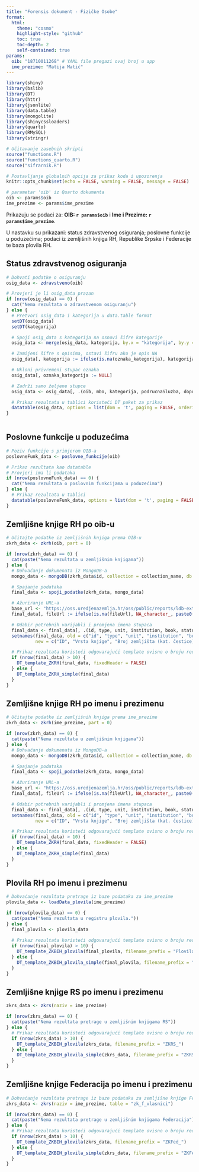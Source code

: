 ```yaml
---
title: "Forensis dokument - Fizičke Osobe"
format: 
  html:
    theme: "cosmo"
    highlight-style: "github"
    toc: true
    toc-depth: 2
    self-contained: true
params:
  oib: "18710011268" # YAML file pregazi ovaj broj u app
  ime_prezime: "Matija Matić"
---
```


```r

library(shiny)
library(bslib)
library(DT)
library(httr)
library(jsonlite)
library(data.table)
library(mongolite)
library(shinycssloaders)
library(quarto)
library(RMySQL)
library(stringr)

# Učitavanje zasebnih skripti
source("functions.R")
source("functions_quarto.R")
source("sifrarnik.R")

# Postavljanje globalnih opcija za prikaz koda i upozorenja
knitr::opts_chunk$set(echo = FALSE, warning = FALSE, message = FALSE)

# parametar 'oib' iz Quarto dokumenta
oib <- params$oib
ime_prezime <- params$ime_prezime
```


Prikazuju se podaci za: **OIB: `r params$oib`** i **Ime i Prezime: `r params$ime_prezime`**.

U nastavku su prikazani: status zdravstvenog osiguranja; poslovne funkcije u poduzećima; podaci iz zemljišnih knjiga RH, Republike Srpske i Federacije te baza plovila RH.

## Status zdravstvenog osiguranja

```r

# Dohvati podatke o osiguranju
osig_data <- zdravstveno(oib)

# Provjeri je li osig_data prazan
if (nrow(osig_data) == 0) {
  cat("Nema rezultata o zdravstvenom osiguranju")
} else {
  # Pretvori osig_data i kategorija u data.table format
  setDT(osig_data)
  setDT(kategorija)

  # Spoji osig_data s kategorija na osnovi šifre kategorije
  osig_data <- merge(osig_data, kategorija, by.x = "kategorija", by.y = "Sifra", all.x = TRUE, sort = FALSE)

  # Zamijeni šifre s opisima, ostavi šifru ako je opis NA
  osig_data[, kategorija := ifelse(is.na(oznaka_kategorija), kategorija, oznaka_kategorija)]

  # Ukloni privremeni stupac oznaka
  osig_data[, oznaka_kategorija := NULL]

  # Zadrži samo željene stupce
  osig_data <- osig_data[, .(oib, mbo, kategorija, podrucnaSluzba, dopunskoHzzo)]

  # Prikaz rezultata u tablici koristeći DT paket za prikaz
  datatable(osig_data, options = list(dom = 't', paging = FALSE, ordering = FALSE), rownames = FALSE)
}
  
```

## Poslovne funkcije u poduzećima
```r

# Poziv funkcije s primjerom OIB-a
poslovneFunk_data <- poslovne_funkcije(oib)

# Prikaz rezultata kao datatable
# Provjeri ima li podataka
if (nrow(poslovneFunk_data) == 0) {
  cat("Nema rezultata o poslovnim funkcijama u poduzećima")
} else {
  # Prikaz rezultata u tablici
  datatable(poslovneFunk_data, options = list(dom = 't', paging = FALSE, ordering = FALSE), rownames = FALSE)
}
```

## Zemljišne knjige RH po oib-u
```r

# Učitajte podatke iz zemljišnih knjiga prema OIB-u
zkrh_data <- zkrh(oib, part = 0)

if (nrow(zkrh_data) == 0) {
  cat(paste("Nema rezultata u zemljišnim knjigama"))
} else {
  # Dohvaćanje dokumenata iz MongoDB-a
  mongo_data <- mongoDB(zkrh_data$id, collection = collection_name, db = db_name, url = db_url)

  # Spajanje podataka
  final_data <- spoji_podatke(zkrh_data, mongo_data)

  # Ažuriranje URL-a
  base_url <- "https://oss.uredjenazemlja.hr/oss/public/reports/ldb-extract/"
  final_data[, fileUrl := ifelse(is.na(fileUrl), NA_character_, paste0(base_url, fileUrl))]

  # Odabir potrebnih varijabli i promjena imena stupaca
  final_data <- final_data[, .(id, type, unit, institution, book, status, burden, fileUrl)]
  setnames(final_data, old = c("id", "type", "unit", "institution", "book", "status", "burden", "fileUrl"),
           new = c("ID", "Vrsta knjige", "Broj zemljišta (kat. čestice)", "Općinski sud / ZK odjel", "Glavna knjiga", "Status", "Teret", "Link"))

  # Prikaz rezultata koristeći odgovarajući template ovisno o broju redaka
  if (nrow(final_data) > 10) {
    DT_template_ZKRH(final_data, fixedHeader = FALSE)
  } else {
    DT_template_ZKRH_simple(final_data)
  }
}

```

## Zemljišne knjige RH po imenu i prezimenu
```r

# Učitajte podatke iz zemljišnih knjiga prema ime_prezime
zkrh_data <- zkrh(ime_prezime, part = 0)

if (nrow(zkrh_data) == 0) {
  cat(paste("Nema rezultata u zemljišnim knjigama"))
} else {
  # Dohvaćanje dokumenata iz MongoDB-a
  mongo_data <- mongoDB(zkrh_data$id, collection = collection_name, db = db_name, url = db_url)

  # Spajanje podataka
  final_data <- spoji_podatke(zkrh_data, mongo_data)

  # Ažuriranje URL-a
  base_url <- "https://oss.uredjenazemlja.hr/oss/public/reports/ldb-extract/"
  final_data[, fileUrl := ifelse(is.na(fileUrl), NA_character_, paste0(base_url, fileUrl))]

  # Odabir potrebnih varijabli i promjena imena stupaca
  final_data <- final_data[, .(id, type, unit, institution, book, status, burden, fileUrl)]
  setnames(final_data, old = c("id", "type", "unit", "institution", "book", "status", "burden", "fileUrl"),
           new = c("ID", "Vrsta knjige", "Broj zemljišta (kat. čestice)", "Općinski sud / ZK odjel", "Glavna knjiga", "Status", "Teret", "Link"))

  # Prikaz rezultata koristeći odgovarajući template ovisno o broju redaka
  if (nrow(final_data) > 10) {
    DT_template_ZKRH(final_data, fixedHeader = FALSE)
  } else {
    DT_template_ZKRH_simple(final_data)
  }
}

```

## Plovila RH po imenu i prezimenu
```r

# Dohvaćanje rezultata pretrage iz baze podataka za ime_prezime
plovila_data <- loadData_plovila(ime_prezime)

if (nrow(plovila_data) == 0) {
  cat(paste("Nema rezultata u registru plovila."))
} else {
  final_plovila <- plovila_data
  
  # Prikaz rezultata koristeći odgovarajući template ovisno o broju redaka
  if (nrow(final_plovila) > 10) {
    DT_template_ZKBIH_plovila(final_plovila, filename_prefix = "Plovila_")
  } else {
    DT_template_ZKBIH_plovila_simple(final_plovila, filename_prefix = "Plovila_")
  }
}

```

## Zemljišne knjige RS po imenu i prezimenu
```r

zkrs_data <- zkrs(naziv = ime_prezime)

if (nrow(zkrs_data) == 0) {
  cat(paste("Nema rezultata pretrage u zemljišnim knjigama RS"))
} else {
  # Prikaz rezultata koristeći odgovarajući template ovisno o broju redaka
  if (nrow(zkrs_data) > 10) {
    DT_template_ZKBIH_plovila(zkrs_data, filename_prefix = "ZKRS_")
  } else {
    DT_template_ZKBIH_plovila_simple(zkrs_data, filename_prefix = "ZKRS_")
  }
}

```

## Zemljišne knjige Federacija po imenu i prezimenu
```r

# Dohvaćanje rezultata pretrage iz baze podataka za zemljišne knjige Federacija
zkrs_data <- zkrs(naziv = ime_prezime, table = "zk_f_vlasnici")

if (nrow(zkrs_data) == 0) {
  cat(paste("Nema rezultata pretrage u zemljišnim knjigama Federacija"))
} else {
  # Prikaz rezultata koristeći odgovarajući template ovisno o broju redaka
  if (nrow(zkrs_data) > 10) {
    DT_template_ZKBIH_plovila(zkrs_data, filename_prefix = "ZKFed_")
  } else {
    DT_template_ZKBIH_plovila_simple(zkrs_data, filename_prefix = "ZKFed_")
  }
}

```


